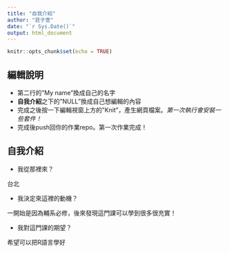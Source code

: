 ```yaml
---
title: "自我介紹"
author: "莊子萱"
date: "`r Sys.Date()`"
output: html_document
---
```


```r
knitr::opts_chunk$set(echo = TRUE)
```

## 編輯說明

- 第二行的"My name"換成自己的名字
- **自我介紹**之下的"NULL"換成自己想編輯的內容
- 完成之後按一下編輯視窗上方的"Knit"，產生網頁檔案。*第一次執行會安裝一些套件！*
- 完成後push回你的作業repo。第一次作業完成！

## 自我介紹

- 我從那裡來？ 

台北

- 我決定來這裡的動機？

一開始是因為輔系必修，後來發現這門課可以學到很多很充實！

- 我對這門課的期望？

希望可以把R語言學好
